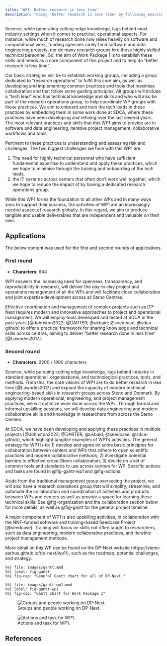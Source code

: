```yaml
---
title: "WP1: Better research in less time"
description: "Doing 'better research in less time' by following ensuring reproducibility, being open, and using modern collaborative, operational, and project management practices."
---
```


Science, while generating cutting-edge knowledge, lags behind most
industry settings when it comes to practical, operational aspects. For
instance, while much of research done now relies heavily on software and
computational work, funding agencies rarely fund software and data
engineering projects, nor do many research groups hire these highly
skilled technical personnel. So, the aim of Work Package 1 is to
establish these skills and needs as a core component of this project and
to help do "better research in less time".

Our basic strategies will be to establish working groups, including a
group dedicated to "research operations" to fulfil this core aim, as
well as developing and implementing common practices and tools that
maximise collaboration and that follow some guiding principles. All
groups will include a "tech lead" who has technical knowledge and skills
and who will also be part of the research operations group, to help
coordinate WP groups with these practices. We aim to onboard and train
the tech leads in these practices by embedding them in some work done at
SDCA, where these practices have been developing and refining over the
last several years. The most relevant practices and skills that this WP1
aims to provide are in software and data engineering, iterative project
management, collaborative workflows and tools,

Pertinent to these practices is understanding and assessing risk and
challenges. The two biggest challenges we face with this WP1 are:

1.  The need for highly technical personnel who have sufficient
    fundamental expertise to understand and apply these practices, which
    we hope to minimise through the training and onboarding of the tech
    leads.
2.  the IT systems across centers that often don’t work well together,
    which we hope to reduce the impact of by having a dedicated research
    operations group.

While this WP1 forms the foundation to all other WPs and in many ways
aims to support their success, the activities of WP1 are an increasingly
needed aspect of research globally. In this regard, we aim to produce
tangible and usable deliverables that are independent and valuable on
their own.

## Applications

The below content was used for the first and second rounds of applications.

### First round

-   **Characters**: 644

WP1 answers the increasing need for openness, transparency, and
reproducibility in research, will deliver the day-to-day project and
operations management of all the WPs and will facilitate close
collaboration and joint expertise development across all Steno Centres.

Effective coordination and management of complex projects such as
DP-Next requires modern and innovative approaches to project and
operational management. We will employ tools developed and tested at
SDCA in the past years [@Johnston2022; @DARTER; @ukbaid; @seedcase;
@sdca-github] to offer a practical framework for sharing knowledge and
technical skills across centres, aiming to deliver "better research done
in less time" [@Lowndes2017].

### Second round

-   **Characters**: 2200 / 1800 characters

Science, while pursuing cutting edge knowledge, lags behind industry in
standard operational, organisational, and technological practices,
tools, and methods. From this, the core visions of WP1 are to do better
research in less time [@Lowndes2017] and expand the capacity of modern
technical engineering-based skills in research groups across Steno and
Denmark. By applying modern operational, engineering, and project
management practices, we will optimize work done across the WPs. Through
formal and informal upskilling sessions, we will develop data
engineering and modern collaborative skills and knowledge in researchers
from across the Steno Centers.

At SDCA, we have been developing and applying these practices in
multiple projects [@Johnston2022; @DARTER; @ukbaid; @seedcase;
@sdca-github], which highlight tangible examples of WP1's activities.
The general strategy for WP1 is to: 1) develop and agree on some basic
principles for collaboration between centers and WPs that adhere to open
scientific practices and modern collaborative methods; 2) investigate
potential barriers to effective cross-Steno collaboration; 3) decide on
a set of common tools and standards to use across centers for WP.
Specific actions and tasks are found in @fig-gantt-wp1 and @fig-actions.

Aside from the traditional management group overseeing the project, we
will also have a research operations group that will simplify,
streamline, and automate the collaboration and coordination of
activities and products between WPs and centers as well as provide a
space for learning these technical skills. See @fig-organization and the
collaboration section below for more details, as well as @fig-gantt for
the general project timeline.

A major component of WP1 is also upskilling activities, in collaboration
with the NNF-funded software and training-based Seedcase Project
[@seedcase]. Training will focus on skills not often taught to
researchers, such as data engineering, modern collaborative practices,
and iterative project management methods.

More detail on this WP can be found on the DP-Next website
(https://steno-aarhus.github.io/dp-next/wp1/), such as the roadmap,
potential challenges, and strategy.

```mermaid
%%| file: images/gantt.mmd
%%| label: fig-gantt
%%| fig-cap: "General Gantt chart for all of DP-Next."
```

```mermaid
%%| file: images/gantt-wp1.mmd
%%| label: fig-gantt-wp1 
%%| fig-cap: "Gantt chart for Work Package 1"
```

![Groups and people working on
DP-Next.](images/organization.svg){#fig-organization}

![Actions and task for WP1.](images/actions.svg){#fig-actions}

## References
